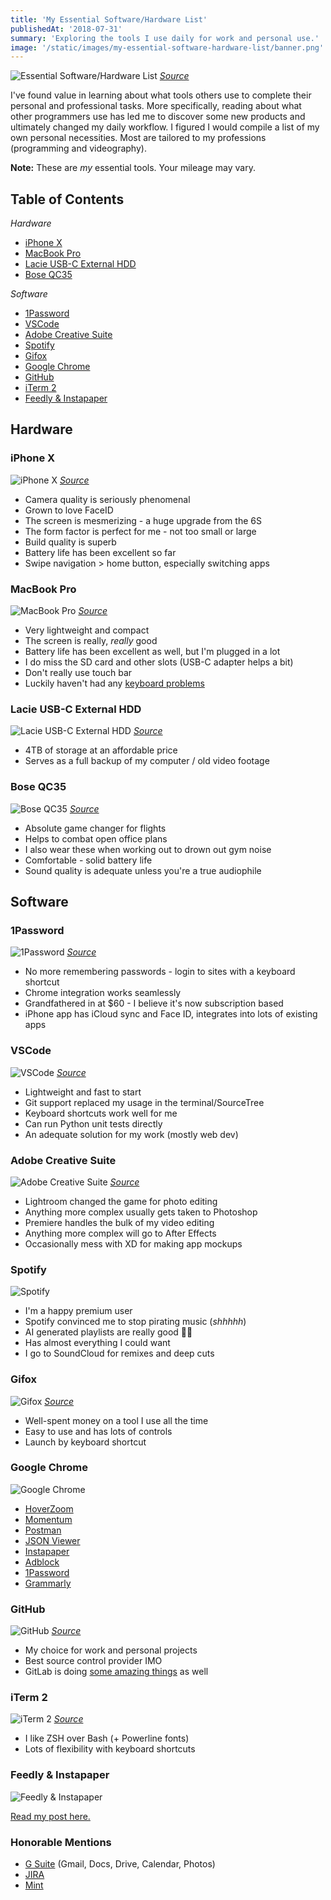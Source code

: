 ```yaml
---
title: 'My Essential Software/Hardware List'
publishedAt: '2018-07-31'
summary: 'Exploring the tools I use daily for work and personal use.'
image: '/static/images/my-essential-software-hardware-list/banner.png'
---
```


![Essential Software/Hardware List](/static/images/my-essential-software-hardware-list/banner.png)
[_Source_](https://mockup.love/downloads/iphone-x-hand-macbook-mockup/)

I've found value in learning about what tools others use to complete their personal and professional tasks. More specifically, reading about what other programmers use has led me to discover some new products and ultimately changed my daily workflow. I figured I would compile a list of my own personal necessities. Most are tailored to my professions (programming and videography).

**Note:** These are _my_ essential tools. Your mileage may vary.

## Table of Contents

_Hardware_

- [iPhone X](#iphone-x)
- [MacBook Pro](#macbook-pro)
- [Lacie USB-C External HDD](#lacie-usb-c-external-hdd)
- [Bose QC35](#bose-qc35)

_Software_

- [1Password](#1password)
- [VSCode](#vscode)
- [Adobe Creative Suite](#adobe-creative-suite)
- [Spotify](#spotify)
- [Gifox](#gifox)
- [Google Chrome](#google-chrome)
- [GitHub](#github)
- [iTerm 2](#iterm-2)
- [Feedly & Instapaper](#feedly-&-instapaper)

## Hardware

### iPhone X

![iPhone X](/static/images/my-essential-software-hardware-list/iphone.png)
[_Source_](https://ksassets.timeincuk.net/wp/uploads/sites/54/2017/11/DSCF9432-1920x1280.jpg)

- Camera quality is seriously phenomenal
- Grown to love FaceID
- The screen is mesmerizing - a huge upgrade from the 6S
- The form factor is perfect for me - not too small or large
- Build quality is superb
- Battery life has been excellent so far
- Swipe navigation > home button, especially switching apps

### MacBook Pro

![MacBook Pro](/static/images/my-essential-software-hardware-list/macbook.png)
[_Source_](https://www.idg.tv/video/89287/2018-macbook-pro-review)

- Very lightweight and compact
- The screen is really, _really_ good
- Battery life has been excellent as well, but I'm plugged in a lot
- I do miss the SD card and other slots (USB-C adapter helps a bit)
- Don't really use touch bar
- Luckily haven't had any [keyboard problems](https://www.forbes.com/sites/ewanspence/2018/06/23/apple-macbook-pro-butterfly-keyboard-broken-free-repair/)

### Lacie USB-C External HDD

![Lacie USB-C External HDD](/static/images/my-essential-software-hardware-list/lacie.png)
[_Source_](https://www.chipchick.com/2016/09/lacie-rugged-usb-c.html)

- 4TB of storage at an affordable price
- Serves as a full backup of my computer / old video footage

### Bose QC35

![Bose QC35](/static/images/my-essential-software-hardware-list/bose.png)
[_Source_](http://gstylemag.com/2016/07/06/bose-quietcomfort-35-headphones-review/)

- Absolute game changer for flights
- Helps to combat open office plans
- I also wear these when working out to drown out gym noise
- Comfortable - solid battery life
- Sound quality is adequate unless you're a true audiophile

## Software

### 1Password

![1Password](/static/images/my-essential-software-hardware-list/1password.png)
[_Source_](https://www.engadget.com/2018/05/23/1password-7-mac/)

- No more remembering passwords - login to sites with a keyboard shortcut
- Chrome integration works seamlessly
- Grandfathered in at $60 - I believe it's now subscription based
- iPhone app has iCloud sync and Face ID, integrates into lots of existing apps

### VSCode

![VSCode](/static/images/my-essential-software-hardware-list/vscode.png)
[_Source_](https://marketplace.visualstudio.com/items?itemName=alexanderbast.vscode-snazzy)

- Lightweight and fast to start
- Git support replaced my usage in the terminal/SourceTree
- Keyboard shortcuts work well for me
- Can run Python unit tests directly
- An adequate solution for my work (mostly web dev)

### Adobe Creative Suite

![Adobe Creative Suite](/static/images/my-essential-software-hardware-list/adobe.png)
[_Source_](https://www.deviantart.com/aaronolive/art/Adobe-CC-Circles-392000044)

- Lightroom changed the game for photo editing
- Anything more complex usually gets taken to Photoshop
- Premiere handles the bulk of my video editing
- Anything more complex will go to After Effects
- Occasionally mess with XD for making app mockups

### Spotify

![Spotify](/static/images/my-essential-software-hardware-list/spotify.png)

- I'm a happy premium user
- Spotify convinced me to stop pirating music (_shhhhh_)
- AI generated playlists are really good 👍🏼
- Has almost everything I could want
- I go to SoundCloud for remixes and deep cuts

### Gifox

![Gifox](/static/images/my-essential-software-hardware-list/gifox.png)
[_Source_](https://gifox.io/)

- Well-spent money on a tool I use all the time
- Easy to use and has lots of controls
- Launch by keyboard shortcut

### Google Chrome

![Google Chrome](/static/images/my-essential-software-hardware-list/google.png)

- [HoverZoom](https://chrome.google.com/webstore/detail/hover-zoom%20/pccckmaobkjjboncdfnnofkonhgpceea?hl=en)
- [Momentum](https://chrome.google.com/webstore/detail/momentum/laookkfknpbbblfpciffpaejjkokdgca?hl=en)
- [Postman](https://www.getpostman.com/)
- [JSON Viewer](https://chrome.google.com/webstore/detail/json-viewer/gbmdgpbipfallnflgajpaliibnhdgobh?hl=en-US)
- [Instapaper](https://chrome.google.com/webstore/detail/instapaper/ldjkgaaoikpmhmkelcgkgacicjfbofhh?hl=en)
- [Adblock](https://chrome.google.com/webstore/detail/adblock/gighmmpiobklfepjocnamgkkbiglidom)
- [1Password](https://chrome.google.com/webstore/detail/1password-extension-deskt/aomjjhallfgjeglblehebfpbcfeobpgk?hl=en)
- [Grammarly](https://grammarly.com/)

### GitHub

![GitHub](/static/images/my-essential-software-hardware-list/github.png)
[_Source_](https://medium.freecodecamp.org/how-to-get-up-to-3500-github-stars-in-one-week-339102b62a8f)

- My choice for work and personal projects
- Best source control provider IMO
- GitLab is doing [some amazing things](https://about.gitlab.com/auto-devops/) as well

### iTerm 2

![iTerm 2](/static/images/my-essential-software-hardware-list/iterm2.png)
[_Source_](https://medium.com/ayuth/iterm2-zsh-oh-my-zsh-the-most-power-full-of-terminal-on-macos-bdb2823fb04c)

- I like ZSH over Bash (+ Powerline fonts)
- Lots of flexibility with keyboard shortcuts

### Feedly & Instapaper

![Feedly & Instapaper](/static/images/optimizing-my-digital-content-consumption/banner.png)

[Read my post here.](/blog/optimizing-my-digital-content-consumption)

### Honorable Mentions

- [G Suite](https://gsuite.google.com/) (Gmail, Docs, Drive, Calendar, Photos)
- [JIRA](https://www.atlassian.com/software/jira)
- [Mint](https://www.mint.com/)
